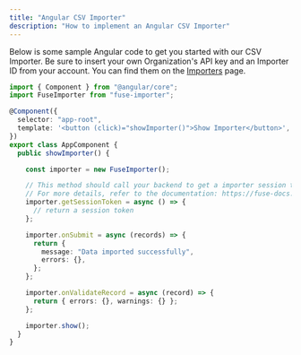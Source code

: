 ```yaml
---
title: "Angular CSV Importer"
description: "How to implement an Angular CSV Importer"
---
```


Below is some sample Angular code to get you started with our CSV Importer. Be sure to insert your own Organization's API key and an Importer ID from your account. You can find them on the [Importers](https://fuse.flatirons.com/account/importers) page.

```typescript
import { Component } from "@angular/core";
import FuseImporter from "fuse-importer";

@Component({
  selector: "app-root",
  template: '<button (click)="showImporter()">Show Importer</button>',
})
export class AppComponent {
  public showImporter() {

    const importer = new FuseImporter();

    // This method should call your backend to get a importer session token
    // For more details, refer to the documentation: https://fuse-docs.flatirons.com/getting-started/embedding#launching-an-importer
    importer.getSessionToken = async () => {
      // return a session token
    };

    importer.onSubmit = async (records) => {
      return {
        message: "Data imported successfully",
        errors: {},
      };
    };

    importer.onValidateRecord = async (record) => {
      return { errors: {}, warnings: {} };
    };

    importer.show();
  }
}
```
